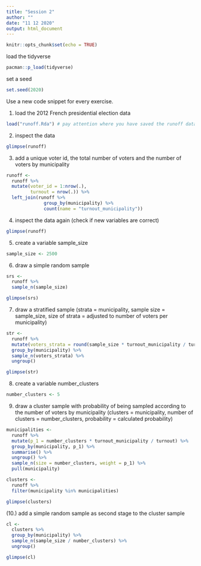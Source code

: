 ```yaml
---
title: "Session 2"
author: ""
date: "11 12 2020"
output: html_document
---
```


```r
knitr::opts_chunk$set(echo = TRUE)
```

load the tidyverse
```r
pacman::p_load(tidyverse)
```

set a seed
```r
set.seed(2020)
```

Use a new code snippet for every exercise.

1. load the 2012 French presidential election data
```r
load("runoff.Rda") # pay attention where you have saved the runoff data set on your PC!
```

2. inspect the data
```r
glimpse(runoff)
```

3. add a unique voter id, the total number of voters and the number of voters by municipality
```r
runoff <- 
  runoff %>%
  mutate(voter_id = 1:nrow(.),
         turnout = nrow(.)) %>%
  left_join(runoff %>%
              group_by(municipality) %>%
              count(name = "turnout_municipality"))
```

4. inspect the data again (check if new variables are correct)
```r
glimpse(runoff)
```

5. create a variable sample_size
```r
sample_size <- 2500
```

6. draw a simple random sample
```r
srs <- 
  runoff %>% 
  sample_n(sample_size)

glimpse(srs)
```

7. draw a stratified sample (strata = municipality, sample size = sample_size, size of strata = adjusted to number of voters per municipality)
```r
str <- 
  runoff %>% 
  mutate(voters_strata = round(sample_size * turnout_municipality / turnout)) %>%
  group_by(municipality) %>%
  sample_n(voters_strata) %>%
  ungroup()

glimpse(str)
```

8. create a variable number_clusters
```r
number_clusters <- 5
```

9. draw a cluster sample with probability of being sampled according to the number of voters by municipality (clusters = municipality, number of clusters = number_clusters, probability = calculated probability)
```r
municipalities <- 
  runoff %>%
  mutate(p_1 = number_clusters * turnout_municipality / turnout) %>%
  group_by(municipality, p_1) %>%
  summarise() %>%
  ungroup() %>%
  sample_n(size = number_clusters, weight = p_1) %>% 
  pull(municipality)

clusters <- 
  runoff %>% 
  filter(municipality %in% municipalities)

glimpse(clusters)
```

(10.) add a simple random sample as second stage to the cluster sample
```r
cl <- 
  clusters %>% 
  group_by(municipality) %>% 
  sample_n(sample_size / number_clusters) %>% 
  ungroup()

glimpse(cl)
```

